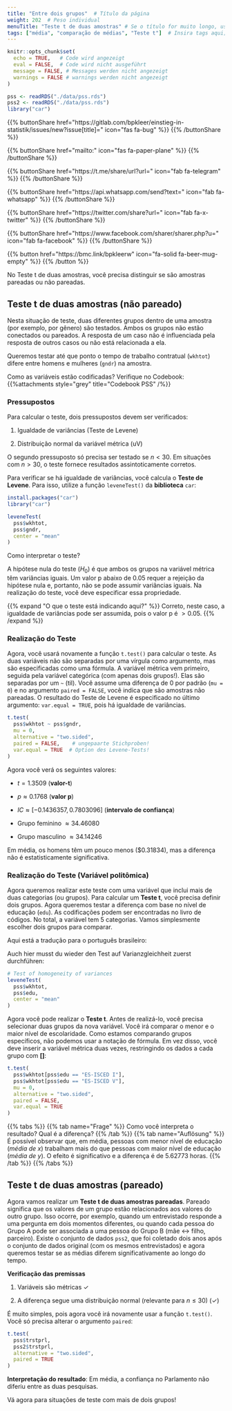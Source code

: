 ```yaml
---
title: "Entre dois grupos"  # Título da página
weight: 202  # Peso individual
menuTitle: "Teste t de duas amostras" # Se o título for muito longo, use um título curto aqui
tags: ["média", "comparação de médias", "Teste t"]  # Insira tags aqui; Palavra-chave que descreve o que acontece na página
---
```


```r
knitr::opts_chunk$set(
  echo = TRUE,   # Code wird angezeigt
  eval = FALSE,  # Code wird nicht ausgeführt
  message = FALSE, # Messages werden nicht angezeigt
  warnings = FALSE # warnings werden nicht angezeigt
)

pss <- readRDS("./data/pss.rds")
pss2 <- readRDS("./data/pss.rds")
library("car")
```

{{% buttonShare href=\"https\:\/\/gitlab.com\/bpkleer\/einstieg-in-statistik\/issues\/new?issue[title]=\" icon=\"fas fa-bug\" %}} {{% /buttonShare %}} 

{{% buttonShare href=\"mailto\:\" icon=\"fas fa-paper-plane\" %}} {{% /buttonShare %}}

{{% buttonShare href=\"https\:\/\/t.me\/share\/url?url=\" icon=\"fab fa-telegram\" %}} {{% /buttonShare %}}

{{% buttonShare href=\"https\:\/\/api.whatsapp.com\/send?text=\" icon=\"fab fa-whatsapp\" %}} {{% /buttonShare %}}

{{% buttonShare href=\"https\:\/\/twitter.com\/share?url=\" icon=\"fab fa-x-twitter\" %}} {{% /buttonShare %}}

{{% buttonShare href=\"https\:\/\/www.facebook.com\/sharer\/sharer.php?u=\" icon=\"fab fa-facebook\" %}} {{% /buttonShare %}}

{{% button href=\"https\:\/\/bmc.link\/bpkleerw\" icon=\"fa-solid fa-beer-mug-empty\" %}} {{% /button %}}

No Teste t de duas amostras, você precisa distinguir se são amostras pareadas ou não pareadas.

## Teste t de duas amostras (não pareado)
Nesta situação de teste, duas diferentes grupos dentro de uma amostra (por exemplo, por gênero) são testados. Ambos os grupos não estão conectados ou pareados. A resposta de um caso não é influenciada pela resposta de outros casos ou não está relacionada a ela.

Queremos testar até que ponto o tempo de trabalho contratual (`wkhtot`) difere entre homens e mulheres (`gndr`) na amostra.

Como as variáveis estão codificadas? Verifique no Codebook:
{{%attachments style=\"grey\" title=\"Codebook PSS\" /%}}

### Pressupostos
Para calcular o teste, dois pressupostos devem ser verificados:

1. Igualdade de variâncias (Teste de Levene)

2. Distribuição normal da variável métrica (uV)

O segundo pressuposto só precisa ser testado se $n < 30$. Em situações com $n > 30$, o teste fornece resultados assintoticamente corretos. 



Para verificar se há igualdade de variâncias, você calcula o **Teste de Levene**. Para isso, utilize a função `leveneTest()` da **biblioteca** `car`:
```r
install.packages("car")
library("car")
```

```r
leveneTest(
  pss$wkhtot,      
  pss$gndr,        
  center = "mean"
)   
```

Como interpretar o teste?

A hipótese nula do teste ($H_0$) é que ambos os grupos na variável métrica têm variâncias iguais. Um valor p abaixo de $0.05$ requer a rejeição da hipótese nula e, portanto, não se pode assumir variâncias iguais. Na realização do teste, você deve especificar essa propriedade.

{{% expand \"O que o teste está indicando aqui?\" %}}
Correto, neste caso, a igualdade de variâncias pode ser assumida, pois o valor p é $>0.05$.
{{% /expand %}}

### Realização do Teste
Agora, você usará novamente a função `t.test()` para calcular o teste. As duas variáveis não são separadas por uma vírgula como argumento, mas são especificadas como uma fórmula. A variável métrica vem primeiro, seguida pela variável categórica (com apenas dois grupos!). Elas são separadas por um `~` (til). Você assume uma diferença de $0$ por padrão (`mu = 0`) e no argumento `paired = FALSE`, você indica que são amostras não pareadas. O resultado do Teste de Levene é especificado no último argumento: `var.equal = TRUE`, pois há igualdade de variâncias.
```r
t.test(
  pss$wkhtot ~ pss$gndr,     
  mu = 0,                        
  alternative = "two.sided",     
  paired = FALSE,    # ungepaarte Stichproben!            
  var.equal = TRUE  # Option des Levene-Tests!
)            
```

Agora você verá os seguintes valores:

- $t = 1.3509$ (**valor-t**)

- $p \approx 0.1768$ (**valor p**)

- $IC\approx[-0.1436357, 0.7803096]$ (**intervalo de confiança**)

- Grupo feminino $\approx 34.46080$

- Grupo masculino $\approx 34.14246$

Em média, os homens têm um pouco menos ($0.31834), mas a diferença não é estatisticamente significativa.

### Realização do Teste (Variável politômica)
Agora queremos realizar este teste com uma variável que inclui mais de duas categorias (ou grupos). Para calcular um **Teste t**, você precisa definir dois grupos.
Agora queremos testar a diferença com base no nível de educação (`edu`). As codificações podem ser encontradas no livro de códigos. No total, a variável tem $5$ categorias. Vamos simplesmente escolher dois grupos para comparar.

Aqui está a tradução para o português brasileiro:

Auch hier musst du wieder den Test auf Varianzgleichheit zuerst durchführen: 
```r
# Test of homogeneity of variances
leveneTest(
  pss$wkhtot,
  pss$edu,
  center = "mean"
)
```

Agora você pode realizar o **Teste t**. Antes de realizá-lo, você precisa selecionar duas grupos da nova variável. Você irá comparar o menor e o maior nível de escolaridade. Como estamos comparando grupos específicos, não podemos usar a notação de fórmula. Em vez disso, você deve inserir a variável métrica duas vezes, restringindo os dados a cada grupo com **[]**:
```r
t.test(
  pss$wkhtot[pss$edu == "ES-ISCED I"],
  pss$wkhtot[pss$edu == "ES-ISCED V"], 
  mu = 0, 
  alternative = "two.sided", 
  paired = FALSE, 
  var.equal = TRUE
)
```

{{% tabs %}}
{{% tab name=\"Frage\" %}}
Como você interpreta o resultado? Qual é a diferença?
{{% /tab %}}
{{% tab name=\"Auflösung\" %}}
É possível observar que, em média, pessoas com menor nível de educação (*média de x*) trabalham mais do que pessoas com maior nível de educação (*média de y*). O efeito é significativo e a diferença é de $5.62773$ horas. 
{{% /tab %}}
{{% /tabs %}}

## Teste t de duas amostras (pareado)
Agora vamos realizar um **Teste t de duas amostras pareadas**. Pareado significa que os valores de um grupo estão relacionados aos valores do outro grupo. Isso ocorre, por exemplo, quando um entrevistado responde a uma pergunta em dois momentos diferentes, ou quando cada pessoa do Grupo A pode ser associada a uma pessoa do Grupo B (mãe <-> filho, parceiro). Existe o conjunto de dados `pss2`, que foi coletado dois anos após o conjunto de dados original (com os mesmos entrevistados) e agora queremos testar se as médias diferem significativamente ao longo do tempo.

**Verificação das premissas**

1. Variáveis são métricas $\checkmark$

2. A diferença segue uma distribuição normal (relevante para $n \leq 30$) ($\checkmark$)

É muito simples, pois agora você irá novamente usar a função `t.test()`. Você só precisa alterar o argumento `paired`:
```r
t.test(
  pss$trstprl,
  pss2$trstprl, 
  alternative = "two.sided", 
  paired = TRUE
)
```

**Interpretação do resultado**: Em média, a confiança no Parlamento não diferiu entre as duas pesquisas.

Vá agora para situações de teste com mais de dois grupos!

